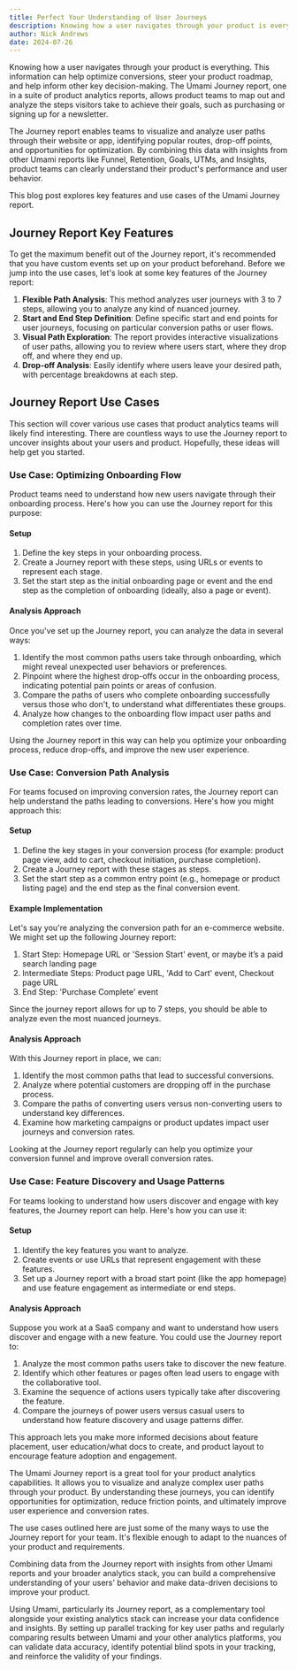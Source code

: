 ```yaml
---
title: Perfect Your Understanding of User Journeys
description: Knowing how a user navigates through your product is everything.
author: Nick Andrews
date: 2024-07-26
---
```


Knowing how a user navigates through your product is everything. This information can help optimize conversions, steer your product roadmap, and help inform other key decision-making. The Umami Journey report, one in a suite of product analytics reports, allows product teams to map out and analyze the steps visitors take to achieve their goals, such as purchasing or signing up for a newsletter.

The Journey report enables teams to visualize and analyze user paths through their website or app, identifying popular routes, drop-off points, and opportunities for optimization. By combining this data with insights from other Umami reports like Funnel, Retention, Goals, UTMs, and Insights, product teams can clearly understand their product's performance and user behavior.

This blog post explores key features and use cases of the Umami Journey report.

## Journey Report Key Features

To get the maximum benefit out of the Journey report, it's recommended that you have custom events set up on your product beforehand. Before we jump into the use cases, let's look at some key features of the Journey report:

1. **Flexible Path Analysis**: This method analyzes user journeys with 3 to 7 steps, allowing you to analyze any kind of nuanced journey.
2. **Start and End Step Definition**: Define specific start and end points for user journeys, focusing on particular conversion paths or user flows.
3. **Visual Path Exploration**: The report provides interactive visualizations of user paths, allowing you to review where users start, where they drop off, and where they end up.
4. **Drop-off Analysis**: Easily identify where users leave your desired path, with percentage breakdowns at each step.

## Journey Report Use Cases

This section will cover various use cases that product analytics teams will likely find interesting. There are countless ways to use the Journey report to uncover insights about your users and product. Hopefully, these ideas will help get you started.

### Use Case: Optimizing Onboarding Flow

Product teams need to understand how new users navigate through their onboarding process. Here's how you can use the Journey report for this purpose:

#### Setup
1. Define the key steps in your onboarding process.
2. Create a Journey report with these steps, using URLs or events to represent each stage.
3. Set the start step as the initial onboarding page or event and the end step as the completion of onboarding (ideally, also a page or event).

#### Analysis Approach

Once you've set up the Journey report, you can analyze the data in several ways:

1. Identify the most common paths users take through onboarding, which might reveal unexpected user behaviors or preferences.
2. Pinpoint where the highest drop-offs occur in the onboarding process, indicating potential pain points or areas of confusion.
3. Compare the paths of users who complete onboarding successfully versus those who don't, to understand what differentiates these groups.
4. Analyze how changes to the onboarding flow impact user paths and completion rates over time.

Using the Journey report in this way can help you optimize your onboarding process, reduce drop-offs, and improve the new user experience.

### Use Case: Conversion Path Analysis

For teams focused on improving conversion rates, the Journey report can help understand the paths leading to conversions. Here's how you might approach this:

#### Setup

1. Define the key stages in your conversion process (for example: product page view, add to cart, checkout initiation, purchase completion).
2. Create a Journey report with these stages as steps.
3. Set the start step as a common entry point (e.g., homepage or product listing page) and the end step as the final conversion event.

#### Example Implementation

Let's say you're analyzing the conversion path for an e-commerce website. We might set up the following Journey report:

1. Start Step: Homepage URL or 'Session Start' event, or maybe it’s a paid search landing page
2. Intermediate Steps: Product page URL, 'Add to Cart' event, Checkout page URL
3. End Step: 'Purchase Complete' event

Since the journey report allows for up to 7 steps, you should be able to analyze even the most nuanced journeys.

#### Analysis Approach

With this Journey report in place, we can:

1. Identify the most common paths that lead to successful conversions.
2. Analyze where potential customers are dropping off in the purchase process.
3. Compare the paths of converting users versus non-converting users to understand key differences.
4. Examine how marketing campaigns or product updates impact user journeys and conversion rates.

Looking at the Journey report regularly can help you optimize your conversion funnel and improve overall conversion rates.

### Use Case: Feature Discovery and Usage Patterns

For teams looking to understand how users discover and engage with key features, the Journey report can help. Here's how you can use it:

#### Setup

1. Identify the key features you want to analyze.
2. Create events or use URLs that represent engagement with these features.
3. Set up a Journey report with a broad start point (like the app homepage) and use feature engagement as intermediate or end steps.

#### Analysis Approach

Suppose you work at a SaaS company and want to understand how users discover and engage with a new feature. You could use the Journey report to:

1. Analyze the most common paths users take to discover the new feature.
2. Identify which other features or pages often lead users to engage with the collaborative tool.
3. Examine the sequence of actions users typically take after discovering the feature.
4. Compare the journeys of power users versus casual users to understand how feature discovery and usage patterns differ.

This approach lets you make more informed decisions about feature placement, user education/what docs to create, and product layout to encourage feature adoption and engagement.

The Umami Journey report is a great tool for your product analytics capabilities. It allows you to visualize and analyze complex user paths through your product. By understanding these journeys, you can identify opportunities for optimization, reduce friction points, and ultimately improve user experience and conversion rates.

The use cases outlined here are just some of the many ways to use the Journey report for your team. It's flexible enough to adapt to the nuances of your product and requirements.

Combining data from the Journey report with insights from other Umami reports and your broader analytics stack, you can build a comprehensive understanding of your users' behavior and make data-driven decisions to improve your product.

Using Umami, particularly its Journey report, as a complementary tool alongside your existing analytics stack can increase your data confidence and insights. By setting up parallel tracking for key user paths and regularly comparing results between Umami and your other analytics platforms, you can validate data accuracy, identify potential blind spots in your tracking, and reinforce the validity of your findings.

